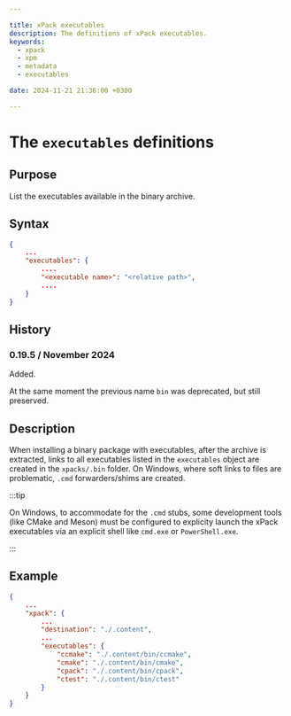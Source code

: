 ```yaml
---

title: xPack executables
description: The definitions of xPack executables.
keywords:
  - xpack
  - xpm
  - metadata
  - executables

date: 2024-11-21 21:36:00 +0300

---
```


# The `executables` definitions

## Purpose

List the executables available in the binary archive.

## Syntax

```json
{
    ...
    "executables": {
        ....
        "<executable name>": "<relative path>",
        ....
    }
}
```

## History

### 0.19.5 / November 2024

Added.

At the same moment the previous name `bin` was deprecated, but still preserved.

## Description

When installing a binary package with executables,
after the archive is extracted, links to all executables listed
in the `executables` object are created in the `xpacks/.bin` folder.
On Windows, where soft links to files are problematic, `.cmd`
forwarders/shims are created.

:::tip

On Windows, to accommodate for the `.cmd` stubs,
some development tools (like CMake and Meson) must be configured to
explicity launch the xPack executables via an explicit
shell like `cmd.exe` or `PowerShell.exe`.

:::

## Example

```json {8-11}
{
    ...
    "xpack": {
        ...
        "destination": "./.content",
        ...
        "executables": {
            "ccmake": "./.content/bin/ccmake",
            "cmake": "./.content/bin/cmake",
            "cpack": "./.content/bin/cpack",
            "ctest": "./.content/bin/ctest"
        }
    }
}
```
